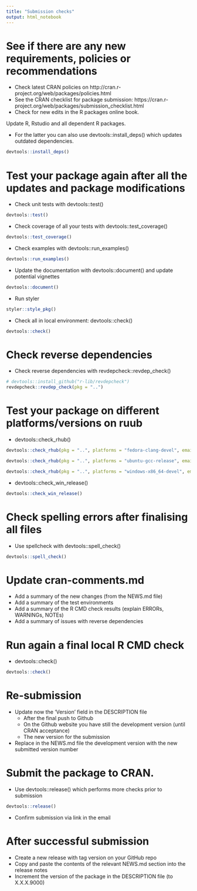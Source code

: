 ```yaml
---
title: "Submission checks"
output: html_notebook
---
```


# See if there are any new requirements, policies or recommendations

* Check latest CRAN policies on http://cran.r-project.org/web/packages/policies.html
* See the CRAN checklist for package submission: https://cran.r-project.org/web/packages/submission_checklist.html
* Check for new edits in the R packages online book.

Update R, Rstudio and all dependent R packages.

* For the latter you can also use devtools::install_deps() which updates outdated dependencies.
```r
devtools::install_deps()
```

# Test your package again after all the updates and package modifications

* Check unit tests with devtools::test()
```r
devtools::test()
```

* Check coverage of all your tests with devtools::test_coverage()
```r
devtools::test_coverage()
```

* Check examples with devtools::run_examples()
```r
devtools::run_examples()
```

* Update the documentation with devtools::document() and update potential vignettes
```r
devtools::document()
```

* Run styler
```r
styler::style_pkg()
```

* Check all in local environment: devtools::check()
```r
devtools::check()
```

# Check reverse dependencies

* Check reverse dependencies with revdepcheck::revdep_check()
```r
# devtools::install_github("r-lib/revdepcheck")
revdepcheck::revdep_check(pkg = "..")
```

# Test your package on different platforms/versions on ruub

* devtools::check_rhub()
```r
devtools::check_rhub(pkg = "..", platforms = "fedora-clang-devel", email = "harald.puhr@gmail.com")
```

```r
devtools::check_rhub(pkg = "..", platforms = "ubuntu-gcc-release", email = "harald.puhr@gmail.com")
```

```r
devtools::check_rhub(pkg = "..", platforms = "windows-x86_64-devel", email = "harald.puhr@gmail.com")
```

* devtools::check_win_release()
```r
devtools::check_win_release()
```

# Check spelling errors after finalising all files

* Use spellcheck with devtools::spell_check()
```r
devtools::spell_check()
```

# Update cran-comments.md

* Add a summary of the new changes (from the NEWS.md file)
* Add a summary of the test environments
* Add a summary of the R CMD check results (explain ERRORs, WARNINGs, NOTEs)
* Add a summary of issues with reverse dependencies

# Run again a final local R CMD check

* devtools::check()
```r
devtools::check()
```


# Re-submission

* Update now the ‘Version’ field in the DESCRIPTION file
  * After the final push to Github
  * On the Github website you have still the development version (until CRAN acceptance)
  * The new version for the submission
* Replace in the NEWS.md file the development version with the new submitted version number

# Submit the package to CRAN.

* Use devtools::release() which performs more checks prior to submission

```r
devtools::release()
```

* Confirm submission via link in the email

# After successful submission

* Create a new release with tag version on your GitHub repo
* Copy and paste the contents of the relevant NEWS.md section into the release notes
* Increment the version of the package in the DESCRIPTION file (to X.X.X.9000)
